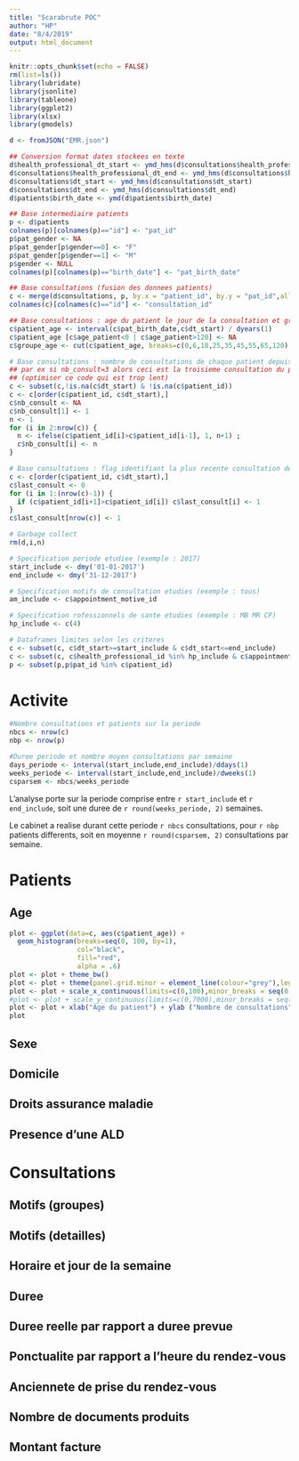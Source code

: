 ```yaml
---
title: "Scarabrute POC"
author: "HP"
date: "8/4/2019"
output: html_document
---
```


```r
knitr::opts_chunk$set(echo = FALSE)
rm(list=ls())
library(lubridate)
library(jsonlite)
library(tableone)
library(ggplot2)
library(xlsx)
library(gmodels)
```

```r
d <- fromJSON("EMR.json")
```

```r

## Conversion format dates stockees en texte
d$health_professional_dt_start <- ymd_hms(d$consultations$health_professional_dt_start)
d$consultations$health_professional_dt_end <- ymd_hms(d$consultations$health_professional_dt_end)
d$consultations$dt_start <- ymd_hms(d$consultations$dt_start)
d$consultations$dt_end <- ymd_hms(d$consultations$dt_end)
d$patients$birth_date <- ymd(d$patients$birth_date)

## Base intermediaire patients
p <- d$patients
colnames(p)[colnames(p)=="id"] <- "pat_id"
p$pat_gender <- NA
p$pat_gender[p$gender==0] <- "F"
p$pat_gender[p$gender==1] <- "M"
p$gender <- NULL
colnames(p)[colnames(p)=="birth_date"] <- "pat_birth_date"

## Base consultations (fusion des donnees patients)
c <- merge(d$consultations, p, by.x = "patient_id", by.y = "pat_id",all.x = TRUE)
colnames(c)[colnames(c)=="id"] <- "consultation_id"

## Base consultations : age du patient le jour de la consultation et groupe age
c$patient_age <- interval(c$pat_birth_date,c$dt_start) / dyears(1)
c$patient_age [c$age_patient<0 | c$age_patient>120] <- NA
c$groupe_age <- cut(c$patient_age, breaks=c(0,6,18,25,35,45,55,65,120), include.highest=TRUE)

# Base consultations : nombre de consultations de chaque patient depuis son inscription a ipso
## par ex si nb_consult=3 alors ceci est la troisieme consultation du patient a ipso depuis son inscription
## (optimiser ce code qui est trop lent)
c <- subset(c,!is.na(c$dt_start) & !is.na(c$patient_id))
c <- c[order(c$patient_id, c$dt_start),]
c$nb_consult <- NA
c$nb_consult[1] <- 1
n <- 1
for (i in 2:nrow(c)) {
  n <- ifelse(c$patient_id[i]>c$patient_id[i-1], 1, n+1) ;
  c$nb_consult[i] <- n
}

# Base consultations : flag identifiant la plus recente consultation de chaque patient
c <- c[order(c$patient_id, c$dt_start),]
c$last_consult <- 0
for (i in 1:(nrow(c)-1)) {
  if (c$patient_id[i+1]>c$patient_id[i]) c$last_consult[i] <- 1
}
c$last_consult[nrow(c)] <- 1

# Garbage collect
rm(d,i,n)
```

```r

# Specification periode etudiee (exemple : 2017)
start_include <- dmy('01-01-2017')
end_include <- dmy('31-12-2017')

# Specification motifs de consultation etudies (exemple : tous)
am_include <- c$appointment_motive_id

# Specification rofessionnels de sante etudies (exemple : MB MR CP)
hp_include <- c(4)

# Dataframes limites selon les criteres
c <- subset(c, c$dt_start>=start_include & c$dt_start<=end_include)
c <- subset(c, c$health_professional_id %in% hp_include & c$appointment_motive_id %in% am_include)
p <- subset(p,p$pat_id %in% c$patient_id)
```



Activite
===

```r

#Nombre consultations et patients sur la periode
nbcs <- nrow(c)
nbp <- nrow(p)

#Duree periode et nombre moyen consultations par semaine
days_periode <- interval(start_include,end_include)/ddays(1)
weeks_periode <- interval(start_include,end_include)/dweeks(1)
csparsem <- nbcs/weeks_periode
```

L'analyse porte sur la periode comprise entre `r start_include` et `r end_include`, soit une duree de `r round(weeks_periode, 2)` semaines. 

Le cabinet a realise durant cette periode `r nbcs` consultations, pour `r nbp` patients differents, soit en moyenne `r round(csparsem, 2)` consultations par semaine. 


Patients
===

Age
---
```r
plot <- ggplot(data=c, aes(c$patient_age)) + 
  geom_histogram(breaks=seq(0, 100, by=1), 
                 col="black", 
                 fill="red", 
                 alpha = .6)
plot <- plot + theme_bw()
plot <- plot + theme(panel.grid.minor = element_line(colour="grey"),legend.position="bottom")
plot <- plot + scale_x_continuous(limits=c(0,100),minor_breaks = seq(0 , 100, 10), breaks = seq(0, 100, 10))
#plot <- plot + scale_y_continuous(limits=c(0,7000),minor_breaks = seq(0 , 7000, 500), breaks = seq(0 , 7000, 1000))
plot <- plot + xlab("Age du patient") + ylab ("Nombre de consultations")
plot
```

Sexe
---

Domicile
---

Droits assurance maladie
---

Presence d'une ALD
---

Consultations
===

Motifs (groupes)
---

Motifs (detailles)
---

Horaire et jour de la semaine
---

Duree
---

Duree reelle par rapport a duree prevue
---

Ponctualite par rapport a l'heure du rendez-vous
---

Anciennete de prise du rendez-vous
---

Nombre de documents produits
---

Montant facture
---


